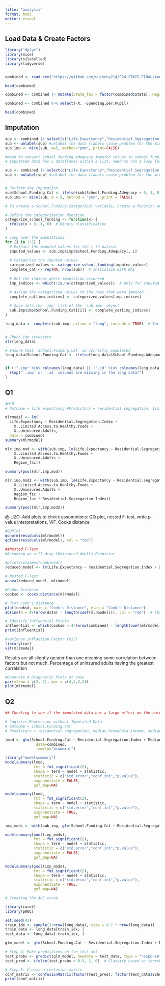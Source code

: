 ```yaml
---
title: "analysis"
format: html
editor: visual
---
```


## Load Data & Create Factors

```r
library("dplyr")
library(mice)
library(sjlabelled)
library(tidyverse)


combined <- read.csv('https://github.com/wujenny214/F24_STATS_FINAL/raw/refs/heads/main/combined.csv')
```

```r
head(combined)
```

```r
combined <- combined |> mutate(State_fac = factor(combined$State), Region_fac = factor(combined$Region, levels=c('South', 'West', 'Northeast', 'Midwest')))
```

```r
combined <- combined %>% select(-X, -Spending.per.Pupil)
```

```r
head(combined)
```

## Imputation

```r
sub <- combined |> select(c("Life.Expectancy","Residential.Segregation.Index","X..Limited.Access.to.Healthy.Foods","X..Uninsured.Adults","Median.Household.Income", "School.Funding.Adequacy", "Median.Prop.Tax", "Region_fac"))
sub <- unlabel(sub) #unlabel the data (labels cause problem for the mice function)
sub.imp <- mice(sub, m=5, method="pmm", print=FALSE)
```

```r
#Need to convert school funding adequacy imputed values to school funding categorical variable before using in models
# Imputated data has 5 dataframes within a list, need to run a loop for all five datasets to create a categorical variable for each set. 

sub <- combined |> select(c("Life.Expectancy","Residential.Segregation.Index","X..Limited.Access.to.Healthy.Foods","X..Uninsured.Adults","Median.Household.Income", "School.Funding.Adequacy", "Median.Prop.Tax", "Region_fac"))
sub <- unlabel(sub) #unlabel the data (labels cause problem for the mice function)


# Perform the imputation
sub$School.Funding.Cat <- ifelse(sub$School.Funding.Adequacy > 0, 1, 0)  # Add the new variable to the dataset
sub.imp <- mice(sub, m = 5, method = "pmm", print = FALSE)

```

```r
# To create a School.Funding.Categorical variable, create a function and run the loop

# Define the categorization function
categorize_school_funding <- function(x) {
  ifelse(x > 0, 1, 0)  # Binary classification
}

# Loop over the imputations
for (i in 1:5) {
  # Extract the imputed values for the i-th dataset
  imputed_values <- sub.imp$imp$School.Funding.Adequacy[, i]
  
  # Categorize the imputed values
  categorized_values <- categorize_school_funding(imputed_values)
  complete_cat <- rep(NA, nrow(sub))  # Initialize with NAs
  
  # Get the indices where imputation occurred
  imp_indices <- which(!is.na(categorized_values))  # Only for imputed values

  # Assign the categorized values to the rows that were imputed
  complete_cat[imp_indices] <- categorized_values[imp_indices]
  
  # Save into the `imp` list of the `sub.imp` object
  sub.imp$imp$School.Funding.Cat[[i]] <- complete_cat[imp_indices]
}
```

```r
long_data <- complete(sub.imp, action = "long", include = TRUE)  # Include original data


# Check the structure
str(long_data)

# Ensure that `School.Funding.Cat` is correctly populated
long_data$School.Funding.Cat <- ifelse(long_data$School.Funding.Adequacy > 0, 1, 0)


if (!".imp" %in% colnames(long_data) || !".id" %in% colnames(long_data)) {
  stop("`.imp` or `.id` columns are missing in the long data!")
}
```

## Q1

```r
#MLR
# Outcome = life expectancy #Predictors = residential segregation, limited access to healthy foods, uninsured adults, region_fac as interaction with residential segregation (or any other variable)

mlrmodel <- lm(
  Life.Expectancy ~ Residential.Segregation.Index +
    X..Limited.Access.to.Healthy.Foods +
    X..Uninsured.Adults,
  data = combined)
summary(mlrmodel)

```

```r
mlr.imp.mod <- with(sub.imp, lm(Life.Expectancy ~ Residential.Segregation.Index +
    X..Limited.Access.to.Healthy.Foods +
    X..Uninsured.Adults + 
    Region_fac))

summary(pool(mlr.imp.mod))
```

```r
mlr.imp.mod2 <- with(sub.imp, lm(Life.Expectancy ~ Residential.Segregation.Index +
    X..Limited.Access.to.Healthy.Foods +
    X..Uninsured.Adults + 
    Region_fac + 
    Region_fac * Residential.Segregation.Index))

summary(pool(mlr.imp.mod2))
```

\@ UZO: Add plots to check assumptions: QQ plot, nested F-test, write p-value interpretations, VIF, Cooks distance

```r
#QQPlot
qqnorm(residuals(mlrmodel))
qqline(residuals(mlrmodel), col = "red") 
```

```r
##Nested F-Test
#Assuming we will drop %Uninsured Adults Predictor

#print(colnames(combined))
reduced_model <- lm(Life.Expectancy ~ Residential.Segregation.Index + X..Limited.Access.to.Healthy.Foods, data = combined) 
  
# Nested F-Test
anova(reduced_model, mlrmodel)
```

```r
#Cooks Distance 
cooksd <- cooks.distance(mlrmodel)

# Plot Cook's Distance
plot(cooksd, main = "Cook's Distance", ylab = "Cook's Distance")
abline(h = 4/(nrow(data) - length(coef(mlrmodel))), col = "red")  # Threshold line

# Identify Influential Points
influential <- which(cooksd > 4/(nrow(combined) - length(coef(mlrmodel))))
print(influential)
```

```r
#Variance Inflaction Factor (VIF)
library(car)
vif(mlrmodel)
```

Results are all slightly greater than one meaning some correlation between factors but not much. Percentage of uninsured adults having the greatest correlation

```r
#Generate 4 Diagnostic Plots at once
par(mfrow = c(2, 2), mar = c(4,4,2,2))
plot(mlrmodel)
```

## Q2

```r
## Checking to see if the imputated data has a large effect on the outcome 

# Logistic Regression without Imputated Data
# Outcome = School.Funding.Cat
# Predictors = residential segregation, median.household.income, median.prop.tax

lmod <- glm(School.Funding.Cat ~ Residential.Segregation.Index + Median.Household.Income + Median.Prop.Tax,
              data=combined,
              family="binomial")

library("modelsummary")
modelsummary(lmod,
             fmt = fmt_significant(2),
             shape = term ~ model + statistic,
             statistic = c("std.error","conf.int","p.value"),
             exponentiate = FALSE,
             gof_map=NA)

modelsummary(lmod,
             fmt = fmt_significant(2),
             shape = term ~ model + statistic,
             statistic = c("std.error","conf.int","p.value"),
             exponentiate = TRUE,
             gof_map=NA)

```

```r
imp_mods <- with(sub_imp, glm(School.Funding.Cat ~ Residential.Segregation.Index + Median.Household.Income + Median.Prop.Tax), family="binomial")

modelsummary(pool(imp_mods),
             fmt = fmt_significant(2),
             shape = term ~ model + statistic,
             statistic = c("std.error","conf.int","p.value"),
             exponentiate = FALSE,
             gof_map=NA)

modelsummary(pool(imp_mods),
             fmt = fmt_significant(2),
             shape = term ~ model + statistic,
             statistic = c("std.error","conf.int","p.value"),
             exponentiate = TRUE,
             gof_map=NA)
```

```r
# Creating the AUC curve

library(caret)
library(pROC)

set.seed(42)
train_idx <- sample(1:nrow(long_data), size = 0.7 * nrow(long_data))
train_data <- long_data[train_idx, ]
test_data <- long_data[-train_idx, ]

glm_model <- glm(School.Funding.Cat ~ Residential.Segregation.Index + Median.Household.Income + Median.Prop.Tax, data = train_data, family = binomial)

# Step 4: Make predictions on the test set
test_probs <- predict(glm_model, newdata = test_data, type = "response")
test_pred <- ifelse(test_probs > 0.5, 1, 0)  # Classify based on threshold 0.5

# Step 5: Create a confusion matrix
conf_matrix <- confusionMatrix(factor(test_pred), factor(test_data$School.Funding.Cat))
print(conf_matrix)
```


